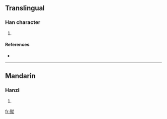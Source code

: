 ==Translingual==

===Han character===
{{Han char|rn=78|rad=歹|as=12|sn=16|four=1321<sub>4</sub>|canj=一弓卜火山 (MNYFU)}}

# {{defn|Han|sort=歹12}}

====References====
* {{Han ref|kx=0583.150|dkj=16568|dj=0976.040|hdz=21394.170|uh=6BA7|ud=27559|bh=E9E1|bd=59873}}

----

==Mandarin==

===Hanzi===
{{cmn-hanzi|pin=[[cù]] ([[cu4]])|wg=ts'u<sup>4</sup>}}

# {{defn|Mandarin|sort=歹12}}

[[fr:殧]]